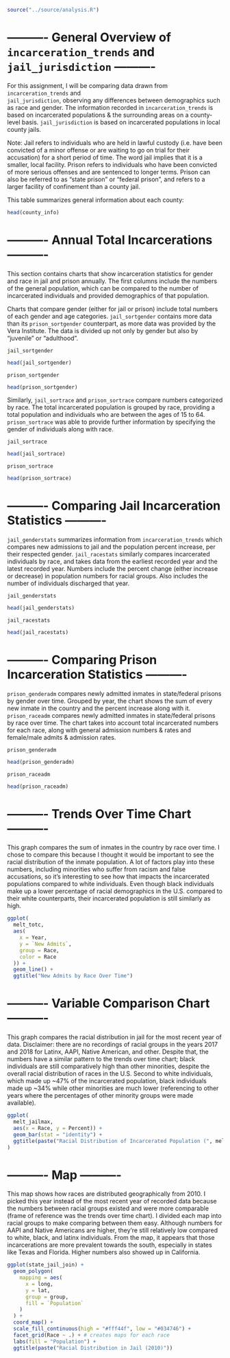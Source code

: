 ```r
source("../source/analysis.R")
```


# ---------- General Overview of `incarceration_trends` and `jail_jurisdiction` ----------

For this assignment, I will be comparing data drawn from `incarceration_trends` and  
`jail_jurisdiction`, observing any differences between demographics such as race and
gender. The information recorded in `incarceration_trends` is based on incarcerated
populations & the surrounding areas on a county-level basis. `jail_jurisdiction` is
based on incarcerated populations in local county jails.

Note:
Jail refers to individuals who are held in lawful custody (i.e. have been convicted
of a minor offense or are waiting to go on trial for their accusation) for a short
period of time. The word jail implies that it is a smaller, local facility. Prison
refers to individuals who have been convicted of more serious offenses and are
sentenced to longer terms. Prison can also be referred to as "state prison" or
"federal prison", and refers to a larger facility of confinement than a county jail.


This table summarizes general information about each county:
```r
head(county_info)
```


# ---------- Annual Total Incarcerations ----------

This section contains charts that show incarceration statistics for gender and race
in jail and prison annually. The first columns include the numbers of the general
population, which can be compared to the number of incarcerated individuals and
provided demographics of that population.

Charts that compare gender (either for jail or prison) include total numbers of each
gender and age categories. `jail_sortgender` contains more data than its
`prison_sortgender` counterpart, as more data was provided by the Vera Institute. The
data is divided up not only by gender but also by "juvenile" or "adulthood".


`jail_sortgender`
```r
head(jail_sortgender)
```


`prison_sortgender`
```r
head(prison_sortgender)
```




Similarly, `jail_sortrace` and `prison_sortrace` compare numbers categorized by race.
The total incarcerated population is grouped by race, providing a total population
and individuals who are between the ages of 15 to 64. `prison_sortrace` was able to
provide further information by specifying the gender of individuals along with race.


`jail_sortrace`
```r
head(jail_sortrace)
```


`prison_sortrace`
```r
head(prison_sortrace)
```


# ---------- Comparing Jail Incarceration Statistics ----------

`jail_genderstats` summarizes information from `incarceration_trends` which compares
new admissions to jail and the population percent increase, per their respected gender.
`jail_racestats` similarly compares incarcerated individuals by race, and takes data
from the earliest recorded year and the latest recorded year. Numbers include the
percent change (either increase or decrease) in population numbers for racial groups.
Also includes the number of individuals discharged that year.


`jail_genderstats`
```r
head(jail_genderstats)
```


`jail_racestats`
```r
head(jail_racestats)
```


# ---------- Comparing Prison Incarceration Statistics ----------

`prison_genderadm` compares newly admitted inmates in state/federal prisons by gender
over time. Grouped by year, the chart shows the sum of every new inmate in the country
and the percent increase along with it. `prison_raceadm` compares newly admitted inmates
in state/federal prisons by race over time. The chart takes into account total
incarcerated numbers for each race, along with general admission numbers & rates and
female/male admits & admission rates.


`prison_genderadm`
```r
head(prison_genderadm)
```


`prison_raceadm`
```r
head(prison_raceadm)
```


# ---------- Trends Over Time Chart ----------

This graph compares the sum of inmates in the country by race over time. I chose to
compare this because I thought it would be important to see the racial distribution of
the inmate population. A lot of factors play into these numbers, including minorities
who suffer from racism and false accusations, so it's interesting to see how that
impacts the incarcerated populations compared to white individuals. Even though black
individuals make up a lower percentage of racial demographics in the U.S. compared to
their white counterparts, their incarcerated population is still similarly as high.

```r
ggplot(
  melt_totc, 
  aes(
    x = Year, 
    y = `New Admits`, 
    group = Race, 
    color = Race
  )) +
  geom_line() +
  ggtitle("New Admits by Race Over Time")
```


# ---------- Variable Comparison Chart ----------

This graph compares the racial distribution in jail for the most recent year of data.
Disclaimer: there are no recordings of racial groups in the years 2017 and 2018 for
Latinx, AAPI, Native American, and other. Despite that, the numbers have a similar
pattern to the trends over time chart; black individuals are still comparatively high
than other minorities, despite the overall racial distribution of races in the U.S.
Second to white individuals, which made up ~47% of the incarcerated population, black
individuals made up ~34% while other minorities are much lower (referencing to other
years where the percentages of other minority groups were made available).

```r
ggplot(
  melt_jailmax,
  aes(x = Race, y = Percent)) +
  geom_bar(stat = "identity") +
  ggtitle(paste("Racial Distribution of Incarcerated Population (", melt_jailmax[1, "Year"], ")", sep = "")
)
```

# ---------- Map ----------

This map shows how races are distributed geographically from 2010. I picked this year
instead of the most recent year of recorded data because the numbers between racial
groups existed and were more comparable (frame of reference was the trends over time
chart). I divided each map into racial groups to make comparing between them easy.
Although numbers for AAPI and Native Americans are higher, they're still relatively
low compared to white, black, and latinx individuals. From the map, it appears that
those incarcerations are more prevalent towards the south, especially in states like
Texas and Florida. Higher numbers also showed up in California. 

```r
ggplot(state_jail_join) +
  geom_polygon(
    mapping = aes(
      x = long, 
      y = lat, 
      group = group, 
      fill = `Population`
    )
  ) +
  coord_map() +
  scale_fill_continuous(high = "#fff44f", low = "#034746") +
  facet_grid(Race ~ .) + # creates maps for each race
  labs(fill = "Population") +
  ggtitle(paste("Racial Distribution in Jail (2010)"))
```